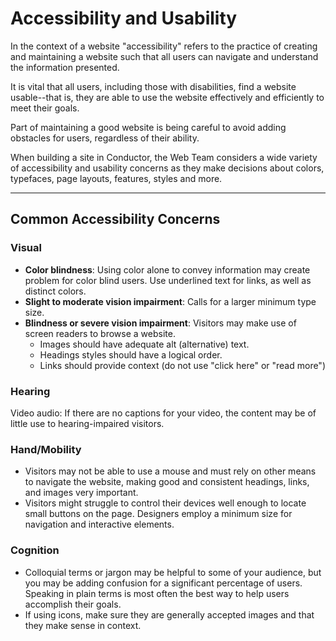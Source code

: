 
<Meta title="Foundation/Accessibility" />


# Accessibility and Usability

In the context of a website "accessibility" refers to the practice of creating and maintaining a website such that all users can navigate and understand the information presented.

It is vital that all users, including those with disabilities, find a website usable--that is, they are able to use the website effectively and efficiently to meet their goals.

Part of maintaining a good website is being careful to avoid adding obstacles for users, regardless of their ability.

When building a site in Conductor, the Web Team considers a wide variety of accessibility and usability concerns as they make decisions about colors, typefaces, page layouts, features, styles and more.

---

## Common Accessibility Concerns

### Visual

- **Color blindness**: Using color alone to convey information may create problem for color blind users. Use underlined text for links, as well as distinct colors.
- **Slight to moderate vision impairment**: Calls for a larger minimum type size.
- **Blindness or severe vision impairment**: Visitors may make use of screen readers to browse a website.
  - Images should have adequate alt (alternative) text.
  - Headings styles should have a logical order.
  - Links should provide context (do not use "click here" or "read more")

### Hearing
Video audio: If there are no captions for your video, the content may be of little use to hearing-impaired visitors.

### ​Hand/Mobility

- Visitors may not be able to use a mouse and must rely on other means to navigate the website, making good and consistent headings, links, and images very important.
- Visitors might struggle to control their devices well enough to locate small buttons on the page. Designers employ a minimum size for navigation and interactive elements.

### Cognition

- Colloquial terms or jargon may be helpful to some of your audience, but you may be adding confusion for a significant percentage of users. Speaking in plain terms is most often the best way to help users accomplish their goals.
- If using icons, make sure they are generally accepted images and that they make sense in context.
